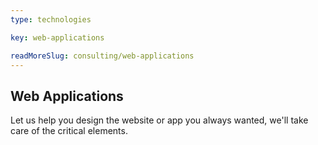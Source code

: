 ```yaml
---
type: technologies

key: web-applications

readMoreSlug: consulting/web-applications
---
```


## Web Applications

Let us help you design the website or app you always wanted, we'll take care of the critical elements.
